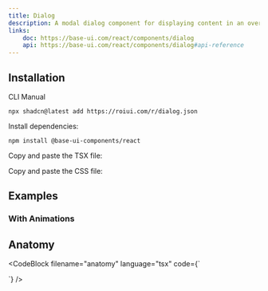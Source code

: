 ```yaml
---
title: Dialog
description: A modal dialog component for displaying content in an overlay.
links:
    doc: https://base-ui.com/react/components/dialog
    api: https://base-ui.com/react/components/dialog#api-reference
---
```


<ComponentPreview name="dialog-demo" />

## Installation

<InstallationTabs>

<InstallationTabsList>
    <InstallationTabsTrigger value="cli">CLI</InstallationTabsTrigger>
    <InstallationTabsTrigger value="manual">Manual</InstallationTabsTrigger>
</InstallationTabsList>

<InstallationTabsContent value="cli">

```package-install
npx shadcn@latest add https://roiui.com/r/dialog.json
```

</InstallationTabsContent>

<InstallationTabsContent value="manual" data-manual="true">

Install dependencies:

```package-install
npm install @base-ui-components/react
```

Copy and paste the TSX file:

<ComponentSource
    src="registry/brook/ui/dialog/dialog.tsx"
    title="components/ui/dialog.tsx"
    collapsible={true}
/>

Copy and paste the CSS file:

<ComponentSource
    src="registry/brook/ui/dialog/dialog.module.css"
    title="components/ui/dialog.module.css"
    language="css"
    collapsible={true}
/>

</InstallationTabsContent>

</InstallationTabs>

## Examples

<div id="with-animations">

### With Animations

<ComponentPreview name="dialog-motion" />

</div>

## Anatomy

<CodeBlock
filename="anatomy"
  language="tsx"
  code={`<Dialog>
    <DialogTrigger />
    <DialogContent>
        <DialogHeader>
            <DialogTitle />
            <DialogDescription />
        </DialogHeader>
        <DialogFooter>
            <DialogClose />
        </DialogFooter>
    </DialogContent>
</Dialog>
`} />


